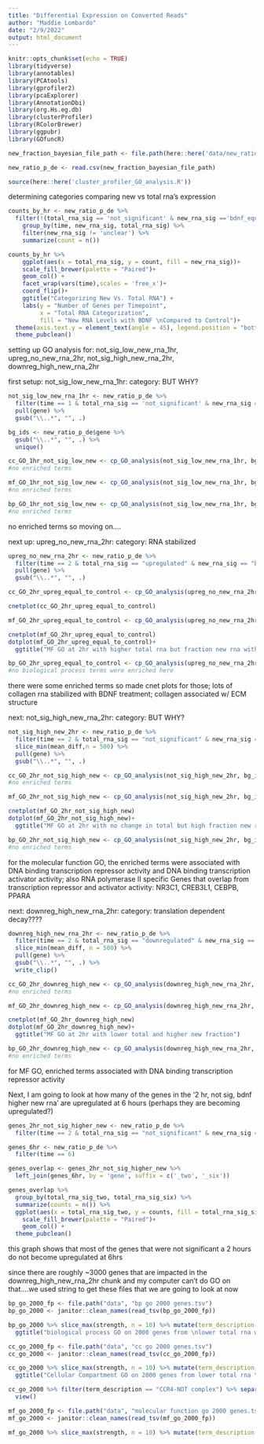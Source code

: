 ```yaml
---
title: "Differential Expression on Converted Reads"
author: "Maddie Lombardo"
date: "2/9/2022"
output: html_document
---
```


```r
knitr::opts_chunk$set(echo = TRUE)
library(tidyverse)
library(annotables)
library(PCAtools)
library(gprofiler2)
library(pcaExplorer)
library(AnnotationDbi)
library(org.Hs.eg.db)
library(clusterProfiler)
library(RColorBrewer)
library(ggpubr)
library(GOfuncR)
```


```r
new_fraction_bayesian_file_path <- file.path(here::here('data/new_ratio_bayesian_p_de.csv'))

new_ratio_p_de <- read.csv(new_fraction_bayesian_file_path)

source(here::here('cluster_profiler_GO_analysis.R'))
```

determining categories comparing new vs total rna's expression

```r
counts_by_hr <- new_ratio_p_de %>% 
  filter(!(total_rna_sig == 'not_significant' & new_rna_sig =='bdnf_equals_control')) %>% 
    group_by(time, new_rna_sig, total_rna_sig) %>% 
    filter(new_rna_sig != 'unclear') %>% 
    summarize(count = n())

counts_by_hr %>% 
    ggplot(aes(x = total_rna_sig, y = count, fill = new_rna_sig))+
    scale_fill_brewer(palette = "Paired")+
    geom_col() +
    facet_wrap(vars(time),scales = 'free_x')+
    coord_flip()+
    ggtitle("Categorizing New Vs. Total RNA") +
    labs(y = "Number of Genes per Timepoint", 
         x = "Total RNA Categorization",
         fill = "New RNA Levels with BDNF \nCompared to Control")+
  theme(axis.text.y = element_text(angle = 45), legend.position = "bottom", plot.title = element_text(hjust = 0.5), legend.text = element_text(size = 8), legend.title = element_text(size =10))+
  theme_pubclean()
```

setting up GO analysis for: not_sig_low_new_rna_1hr, upreg_no_new_rna_2hr, not_sig_high_new_rna_2hr, downreg_high_new_rna_2hr

first setup: not_sig_low_new_rna_1hr: category: BUT WHY?
```r

not_sig_low_new_rna_1hr <- new_ratio_p_de %>% 
  filter(time == 1 & total_rna_sig == 'not_significant' & new_rna_sig == 'bdnf_lower_new_rna') %>% 
  pull(gene) %>% 
  gsub("\\..*", "", .)

bg_ids <- new_ratio_p_de$gene %>% 
  gsub("\\..*", "", .) %>% 
  unique()

cc_GO_1hr_not_sig_low_new <- cp_GO_analysis(not_sig_low_new_rna_1hr, bg_ids, typeGO = "cc")
#no enriched terms

mf_GO_1hr_not_sig_low_new <- cp_GO_analysis(not_sig_low_new_rna_1hr, bg_ids, typeGO = "mf")
#no enriched terms

bp_GO_1hr_not_sig_low_new <- cp_GO_analysis(not_sig_low_new_rna_1hr, bg_ids, typeGO = "bp")
#no enriched terms
```
no enriched terms so moving on....

next up: upreg_no_new_rna_2hr: category: RNA stabilized
```r
upreg_no_new_rna_2hr <- new_ratio_p_de %>% 
  filter(time == 2 & total_rna_sig == "upregulated" & new_rna_sig == "bdnf_equals_control")%>% 
  pull(gene) %>% 
  gsub("\\..*", "", .)

cc_GO_2hr_upreg_equal_to_control <- cp_GO_analysis(upreg_no_new_rna_2hr, bg_ids, typeGO = "cc")

cnetplot(cc_GO_2hr_upreg_equal_to_control)

mf_GO_2hr_upreg_equal_to_control <- cp_GO_analysis(upreg_no_new_rna_2hr, bg_ids, typeGO = "mf")

cnetplot(mf_GO_2hr_upreg_equal_to_control)
dotplot(mf_GO_2hr_upreg_equal_to_control)+
  ggtitle("MF GO at 2hr with higher total rna but fraction new rna with bdnf is equal to control")

bp_GO_2hr_upreg_equal_to_control <- cp_GO_analysis(upreg_no_new_rna_2hr, bg_ids, typeGO = "bp")
#no biological process terms were enriched here
```
there were some enriched terms so made cnet plots for those; lots of collagen rna stabilized with BDNF treatment; collagen associated w/ ECM structure

next: not_sig_high_new_rna_2hr: category: BUT WHY?
```r
not_sig_high_new_2hr <- new_ratio_p_de %>% 
  filter(time == 2 & total_rna_sig == "not_significant" & new_rna_sig == "bdnf_higher_new_rna") %>% 
  slice_min(mean_diff,n = 500) %>% 
  pull(gene) %>% 
  gsub("\\..*", "", .)

cc_GO_2hr_not_sig_high_new <- cp_GO_analysis(not_sig_high_new_2hr, bg_ids, typeGO = "cc")
#no enriched terms

mf_GO_2hr_not_sig_high_new <- cp_GO_analysis(not_sig_high_new_2hr, bg_ids, typeGO = "mf")

cnetplot(mf_GO_2hr_not_sig_high_new)
dotplot(mf_GO_2hr_not_sig_high_new)+
  ggtitle("MF GO at 2hr with no change in total but high fraction new rna")

bp_GO_2hr_not_sig_high_new <- cp_GO_analysis(not_sig_high_new_2hr, bg_ids, typeGO = "bp")
#no enriched terms
```
for the molecular function GO, the enriched terms were associated with DNA binding transcription repressor activity and DNA binding transcription activator activity; also RNA polymerase II specific
Genes that overlap from transcription repressor and activator activity: NR3C1, CREB3L1, CEBPB, PPARA

next: downreg_high_new_rna_2hr: category: translation dependent decay????
```r
downreg_high_new_rna_2hr <- new_ratio_p_de %>% 
  filter(time == 2 & total_rna_sig == "downregulated" & new_rna_sig == "bdnf_higher_new_rna") %>% 
  slice_min(mean_diff, n = 500) %>% 
  pull(gene) %>% 
  gsub("\\..*", "", .) %>% 
  write_clip()

cc_GO_2hr_downreg_high_new <- cp_GO_analysis(downreg_high_new_rna_2hr, bg_ids, typeGO = "cc")
#no enriched terms

mf_GO_2hr_downreg_high_new <- cp_GO_analysis(downreg_high_new_rna_2hr, bg_ids, typeGO = "mf")

cnetplot(mf_GO_2hr_downreg_high_new)
dotplot(mf_GO_2hr_downreg_high_new)+
  ggtitle("MF GO at 2hr with lower total and higher new fraction")

bp_GO_2hr_downreg_high_new <- cp_GO_analysis(downreg_high_new_rna_2hr, bg_ids, typeGO = "bp")
#no enriched terms
```
for MF GO, enriched terms associated with DNA binding transcription repressor activity


Next, I am going to look at how many of the genes in the '2 hr, not sig, bdnf higher new rna' are upregulated at 6 hours (perhaps they are becoming upregulated?)
```r
genes_2hr_not_sig_higher_new <- new_ratio_p_de %>% 
  filter(time == 2 & total_rna_sig == "not_significant" & new_rna_sig == "bdnf_higher_new_rna")

genes_6hr <- new_ratio_p_de %>% 
  filter(time == 6)

genes_overlap <- genes_2hr_not_sig_higher_new %>% 
  left_join(genes_6hr, by = 'gene', suffix = c('_two', '_six'))

genes_overlap %>% 
  group_by(total_rna_sig_two, total_rna_sig_six) %>% 
  summarize(counts = n()) %>% 
  ggplot(aes(x = total_rna_sig_two, y = counts, fill = total_rna_sig_six))+
    scale_fill_brewer(palette = "Paired")+
    geom_col() +
  theme_pubclean()
```
this graph shows that most of the genes that were not significant a 2 hours do not become upregulated at 6hrs

since there are roughly ~3000 genes that are impacted in the downreg_high_new_rna_2hr chunk and my computer can't do GO on that....we used string to get these files that we are going to look at now
```r
bp_go_2000_fp <- file.path("data", "bp go 2000 genes.tsv")
bp_go_2000 <- janitor::clean_names(read_tsv(bp_go_2000_fp))

bp_go_2000 %>% slice_max(strength, n = 10) %>% mutate(term_description = fct_reorder(term_description,strength)) %>%  ggplot(aes(y = strength, fill = false_discovery_rate, x = term_description,size = observed_gene_count)) + geom_point(pch = 21) + coord_flip()+ theme_pubr()+
  ggtitle("biological process GO on 2000 genes from \nlower total rna with higher new rna fraction at 2hr")

cc_go_2000_fp <- file.path("data", "cc go 2000 genes.tsv")
cc_go_2000 <- janitor::clean_names(read_tsv(cc_go_2000_fp))

cc_go_2000 %>% slice_max(strength, n = 10) %>% mutate(term_description = fct_reorder(term_description,strength)) %>%  ggplot(aes(y = strength, fill = false_discovery_rate, x = term_description,size = observed_gene_count)) + geom_point(pch = 21) + coord_flip()+ theme_pubr()+
  ggtitle("Cellular Compartment GO on 2000 genes from lower total rna \nwith higher new rna fraction at 2hr")

cc_go_2000 %>% filter(term_description == "CCR4-NOT complex") %>% separate_rows(matching_proteins_in_your_network_labels) %>% 
  view()

mf_go_2000_fp <- file.path("data", "molecular function go 2000 genes.tsv")
mf_go_2000 <- janitor::clean_names(read_tsv(mf_go_2000_fp))

mf_go_2000 %>% slice_max(strength, n = 10) %>% mutate(term_description = fct_reorder(term_description,strength)) %>%  ggplot(aes(y = strength, fill = false_discovery_rate, x = term_description,size = observed_gene_count)) + geom_point(pch = 21) + coord_flip()+ theme_pubr()+ggtitle("Molecular function GO on 2000 genes from lower total rna with higher new fraction at 2hr")
```



